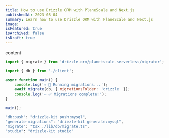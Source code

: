 ```yaml
---
title: How to use Drizzle ORM with PlaneScale and Next.js
publishedAt: 2023-08-04
summary: Learn how to use Drizzle ORM with PlaneScale and Next.js
image:
isFeatured: true
isArchived: false
isDraft: true
---
```


content

```javascript
import { migrate } from 'drizzle-orm/planetscale-serverless/migrator';

import { db } from './client';

async function main() {
    console.log('⇨ 🚀 Running migrations...');
    await migrate(db, { migrationsFolder: 'drizzle' });
    console.log('⇨ ✅ Migrations complete!');
}

main();
```

```bash
"db:push": "drizzle-kit push:mysql",
"generate-migrations": "drizzle-kit generate:mysql",
"migrate": "tsx ./lib/db/migrate.ts",
"studio": "drizzle-kit studio"
```
